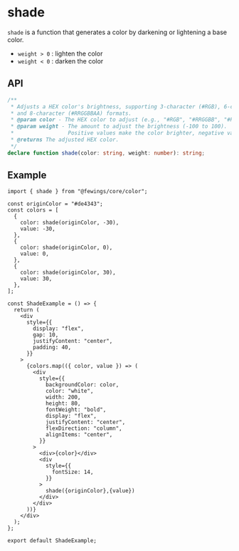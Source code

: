 
# shade

`shade` is a function that generates a color by darkening or lightening a base color.
- `weight > 0` : lighten the color
- `weight < 0` : darken the color

## API

```ts
/**
 * Adjusts a HEX color's brightness, supporting 3-character (#RGB), 6-character (#RRGGBB),
 * and 8-character (#RRGGBBAA) formats.
 * @param color - The HEX color to adjust (e.g., "#RGB", "#RRGGBB", "#RRGGBBAA").
 * @param weight - The amount to adjust the brightness (-100 to 100).
 *                 Positive values make the color brighter, negative values make it darker.
 * @returns The adjusted HEX color.
 */
declare function shade(color: string, weight: number): string;
```

## Example

```tsx
import { shade } from "@fewings/core/color";

const originColor = "#de4343";
const colors = [
  {
    color: shade(originColor, -30),
    value: -30,
  },
  {
    color: shade(originColor, 0),
    value: 0,
  },
  {
    color: shade(originColor, 30),
    value: 30,
  },
];

const ShadeExample = () => {
  return (
    <div
      style={{
        display: "flex",
        gap: 10,
        justifyContent: "center",
        padding: 40,
      }}
    >
      {colors.map(({ color, value }) => (
        <div
          style={{
            backgroundColor: color,
            color: "white",
            width: 200,
            height: 80,
            fontWeight: "bold",
            display: "flex",
            justifyContent: "center",
            flexDirection: "column",
            alignItems: "center",
          }}
        >
          <div>{color}</div>
          <div
            style={{
              fontSize: 14,
            }}
          >
            shade({originColor},{value})
          </div>
        </div>
      ))}
    </div>
  );
};

export default ShadeExample;
```

<ShadeExample/>

